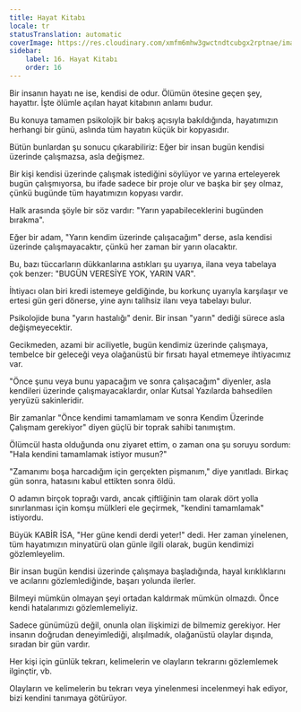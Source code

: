 ```yaml
---
title: Hayat Kitabı
locale: tr
statusTranslation: automatic
coverImage: https://res.cloudinary.com/xmfm6mhw3gwctndtcubgx2rptnae/image/upload/v1740468922/small_cover_tratado_de_psicologia_revolucionaria_a4c0dca4e0.webp
sidebar:
    label: 16. Hayat Kitabı
    order: 16
---
```

Bir insanın hayatı ne ise, kendisi de odur. Ölümün ötesine geçen şey, hayattır. İşte ölümle açılan hayat kitabının anlamı budur.

Bu konuya tamamen psikolojik bir bakış açısıyla bakıldığında, hayatımızın herhangi bir günü, aslında tüm hayatın küçük bir kopyasıdır.

Bütün bunlardan şu sonucu çıkarabiliriz: Eğer bir insan bugün kendisi üzerinde çalışmazsa, asla değişmez.

Bir kişi kendisi üzerinde çalışmak istediğini söylüyor ve yarına erteleyerek bugün çalışmıyorsa, bu ifade sadece bir proje olur ve başka bir şey olmaz, çünkü bugünde tüm hayatımızın kopyası vardır.

Halk arasında şöyle bir söz vardır: "Yarın yapabileceklerini bugünden bırakma".

Eğer bir adam, "Yarın kendim üzerinde çalışacağım" derse, asla kendisi üzerinde çalışmayacaktır, çünkü her zaman bir yarın olacaktır.

Bu, bazı tüccarların dükkanlarına astıkları şu uyarıya, ilana veya tabelaya çok benzer: "BUGÜN VERESİYE YOK, YARIN VAR".

İhtiyacı olan biri kredi istemeye geldiğinde, bu korkunç uyarıyla karşılaşır ve ertesi gün geri dönerse, yine aynı talihsiz ilanı veya tabelayı bulur.

Psikolojide buna "yarın hastalığı" denir. Bir insan "yarın" dediği sürece asla değişmeyecektir.

Gecikmeden, azami bir aciliyetle, bugün kendimiz üzerinde çalışmaya, tembelce bir geleceği veya olağanüstü bir fırsatı hayal etmemeye ihtiyacımız var.

"Önce şunu veya bunu yapacağım ve sonra çalışacağım" diyenler, asla kendileri üzerinde çalışmayacaklardır, onlar Kutsal Yazılarda bahsedilen yeryüzü sakinleridir.

Bir zamanlar "Önce kendimi tamamlamam ve sonra Kendim Üzerinde Çalışmam gerekiyor" diyen güçlü bir toprak sahibi tanımıştım.

Ölümcül hasta olduğunda onu ziyaret ettim, o zaman ona şu soruyu sordum: "Hala kendini tamamlamak istiyor musun?"

"Zamanımı boşa harcadığım için gerçekten pişmanım," diye yanıtladı. Birkaç gün sonra, hatasını kabul ettikten sonra öldü.

O adamın birçok toprağı vardı, ancak çiftliğinin tam olarak dört yolla sınırlanması için komşu mülkleri ele geçirmek, "kendini tamamlamak" istiyordu.

Büyük KABİR İSA, "Her güne kendi derdi yeter!" dedi. Her zaman yinelenen, tüm hayatımızın minyatürü olan günle ilgili olarak, bugün kendimizi gözlemleyelim.

Bir insan bugün kendisi üzerinde çalışmaya başladığında, hayal kırıklıklarını ve acılarını gözlemlediğinde, başarı yolunda ilerler.

Bilmeyi mümkün olmayan şeyi ortadan kaldırmak mümkün olmazdı. Önce kendi hatalarımızı gözlemlemeliyiz.

Sadece günümüzü değil, onunla olan ilişkimizi de bilmemiz gerekiyor. Her insanın doğrudan deneyimlediği, alışılmadık, olağanüstü olaylar dışında, sıradan bir gün vardır.

Her kişi için günlük tekrarı, kelimelerin ve olayların tekrarını gözlemlemek ilginçtir, vb.

Olayların ve kelimelerin bu tekrarı veya yinelenmesi incelenmeyi hak ediyor, bizi kendini tanımaya götürüyor.

